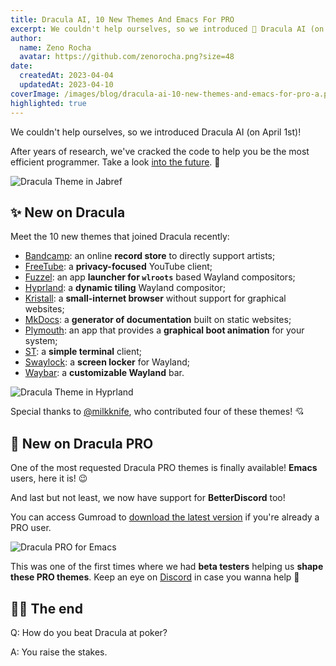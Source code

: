 ```yaml
---
title: Dracula AI, 10 New Themes And Emacs For PRO
excerpt: We couldn't help ourselves, so we introduced 🤖 Dracula AI (on April 1st)!
author:
  name: Zeno Rocha
  avatar: https://github.com/zenorocha.png?size=48
date:
  createdAt: 2023-04-04
  updatedAt: 2023-04-10
coverImage: /images/blog/dracula-ai-10-new-themes-and-emacs-for-pro-a.png
highlighted: true
---
```


We couldn't help ourselves, so we introduced Dracula AI (on April 1st)!

After years of research, we've cracked the code to help you be the most efficient programmer. Take a look [into the future](https://youtu.be/dQw4w9WgXcQ). 🤖

![Dracula Theme in Jabref](/images/blog/dracula-ai-10-new-themes-and-emacs-for-pro-a.png)

## ✨ New on Dracula

Meet the 10 new themes that joined Dracula recently:

- [Bandcamp](/bandcamp): an online **record store** to directly support artists;
- [FreeTube](/freetube): a **privacy-focused** YouTube client;
- [Fuzzel](/fuzzel): an app **launcher for `wlroots`** based Wayland compositors;
- [Hyprland](/hyprland): a **dynamic tiling** Wayland compositor;
- [Kristall](/kristall): a **small-internet browser** without support for graphical websites;
- [MkDocs](/mkdocs): a **generator of documentation** built on static websites;
- [Plymouth](/plymouth): an app that provides a **graphical boot animation** for your system;
- [ST](/st): a **simple terminal** client;
- [Swaylock](/swaylock): a **screen locker** for Wayland;
- [Waybar](/waybar): a **customizable Wayland** bar.

![Dracula Theme in Hyprland](/images/blog/dracula-ai-10-new-themes-and-emacs-for-pro-b.png)

Special thanks to [@milkknife](https://github.com/milkknife), who contributed four of these themes! 💘

## 🦇 New on Dracula PRO

One of the most requested Dracula PRO themes is finally available! **Emacs** users, here it is! 😉

And last but not least, we now have support for **BetterDiscord** too!

You can access Gumroad to [download the latest version](https://app.gumroad.com/library) if you're already a PRO user.

![Dracula PRO for Emacs](/images/logs/emacs-and-betterdiscord-a.png)

This was one of the first times where we had **beta testers** helping us **shape these PRO themes**. Keep an eye on [Discord](https://draculatheme.com/discord-invite) in case you wanna help 💖

## 👋🏻 The end

Q: How do you beat Dracula at poker?

A: You raise the stakes.
